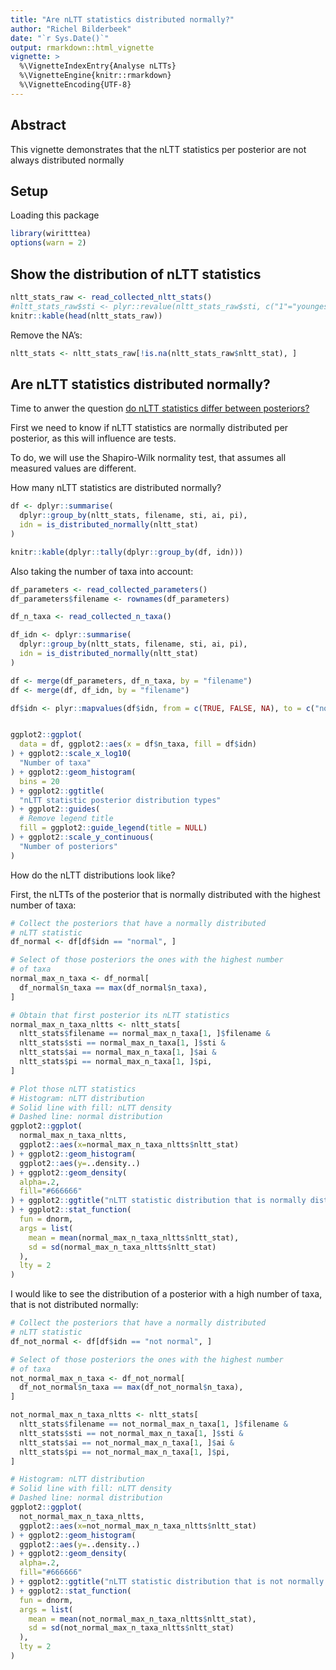 ```yaml
---
title: "Are nLTT statistics distributed normally?"
author: "Richel Bilderbeek"
date: "`r Sys.Date()`"
output: rmarkdown::html_vignette
vignette: >
  %\VignetteIndexEntry{Analyse nLTTs}
  %\VignetteEngine{knitr::rmarkdown}
  %\VignetteEncoding{UTF-8}
---
```


## Abstract

This vignette demonstrates that the nLTT statistics
per posterior are not always distributed normally

## Setup

Loading this package

```r
library(wiritttea)
options(warn = 2)
```

## Show the distribution of nLTT statistics

```r
nltt_stats_raw <- read_collected_nltt_stats()
#nltt_stats_raw$sti <- plyr::revalue(nltt_stats_raw$sti, c("1"="youngest", "2"="oldest"))
knitr::kable(head(nltt_stats_raw))
```

Remove the NA's:

```r
nltt_stats <- nltt_stats_raw[!is.na(nltt_stats_raw$nltt_stat), ]
```

## Are nLTT statistics distributed normally?

Time to anwer the question [do nLTT statistics differ between posteriors?](https://github.com/richelbilderbeek/wiritttea/issues/103)

First we need to know if nLTT statistics are normally 
distributed per posterior, as this will influence are tests.

To do, we will use the Shapiro-Wilk normality test, that
assumes all measured values are different.

How many nLTT statistics are distributed normally?

```r
df <- dplyr::summarise(
  dplyr::group_by(nltt_stats, filename, sti, ai, pi),
  idn = is_distributed_normally(nltt_stat)
)

knitr::kable(dplyr::tally(dplyr::group_by(df, idn)))
```

Also taking the number of taxa into account:

```r
df_parameters <- read_collected_parameters()
df_parameters$filename <- rownames(df_parameters)

df_n_taxa <- read_collected_n_taxa()

df_idn <- dplyr::summarise(
  dplyr::group_by(nltt_stats, filename, sti, ai, pi),
  idn = is_distributed_normally(nltt_stat)
)

df <- merge(df_parameters, df_n_taxa, by = "filename")
df <- merge(df, df_idn, by = "filename")

df$idn <- plyr::mapvalues(df$idn, from = c(TRUE, FALSE, NA), to = c("normal", "not normal", "singular value"))


ggplot2::ggplot(
  data = df, ggplot2::aes(x = df$n_taxa, fill = df$idn)
) + ggplot2::scale_x_log10(
  "Number of taxa"
) + ggplot2::geom_histogram(
  bins = 20
) + ggplot2::ggtitle(
  "nLTT statistic posterior distribution types"
) + ggplot2::guides(
  # Remove legend title
  fill = ggplot2::guide_legend(title = NULL) 
) + ggplot2::scale_y_continuous(
  "Number of posteriors"
)
```

How do the nLTT distributions look like?

First, the nLTTs of the posterior that is normally
distributed with the highest number of taxa:

```r
# Collect the posteriors that have a normally distributed
# nLTT statistic
df_normal <- df[df$idn == "normal", ]

# Select of those posteriors the ones with the highest number
# of taxa
normal_max_n_taxa <- df_normal[
  df_normal$n_taxa == max(df_normal$n_taxa), 
]

# Obtain that first posterior its nLTT statistics
normal_max_n_taxa_nltts <- nltt_stats[ 
  nltt_stats$filename == normal_max_n_taxa[1, ]$filename & 
  nltt_stats$sti == normal_max_n_taxa[1, ]$sti & 
  nltt_stats$ai == normal_max_n_taxa[1, ]$ai & 
  nltt_stats$pi == normal_max_n_taxa[1, ]$pi, 
]

# Plot those nLTT statistics
# Histogram: nLTT distribution
# Solid line with fill: nLTT density
# Dashed line: normal distribution
ggplot2::ggplot(
  normal_max_n_taxa_nltts, 
  ggplot2::aes(x=normal_max_n_taxa_nltts$nltt_stat)
) + ggplot2::geom_histogram(
  ggplot2::aes(y=..density..)
) + ggplot2::geom_density(
  alpha=.2, 
  fill="#666666"
) + ggplot2::ggtitle("nLTT statistic distribution that is normally distributed"
) + ggplot2::stat_function(
  fun = dnorm, 
  args = list(
    mean = mean(normal_max_n_taxa_nltts$nltt_stat), 
    sd = sd(normal_max_n_taxa_nltts$nltt_stat)
  ), 
  lty = 2
)
```

I would like to see the distribution of a posterior with
a high number of taxa, that is not distributed normally:

```r
# Collect the posteriors that have a normally distributed
# nLTT statistic
df_not_normal <- df[df$idn == "not normal", ]

# Select of those posteriors the ones with the highest number
# of taxa
not_normal_max_n_taxa <- df_not_normal[
  df_not_normal$n_taxa == max(df_not_normal$n_taxa), 
]

not_normal_max_n_taxa_nltts <- nltt_stats[ 
  nltt_stats$filename == not_normal_max_n_taxa[1, ]$filename & 
  nltt_stats$sti == not_normal_max_n_taxa[1, ]$sti & 
  nltt_stats$ai == not_normal_max_n_taxa[1, ]$ai & 
  nltt_stats$pi == not_normal_max_n_taxa[1, ]$pi, 
]

# Histogram: nLTT distribution
# Solid line with fill: nLTT density
# Dashed line: normal distribution
ggplot2::ggplot(
  not_normal_max_n_taxa_nltts, 
  ggplot2::aes(x=not_normal_max_n_taxa_nltts$nltt_stat)
) + ggplot2::geom_histogram(
  ggplot2::aes(y=..density..)
) + ggplot2::geom_density(
  alpha=.2, 
  fill="#666666"
) + ggplot2::ggtitle("nLTT statistic distribution that is not normally distributed"
) + ggplot2::stat_function(
  fun = dnorm, 
  args = list(
    mean = mean(not_normal_max_n_taxa_nltts$nltt_stat), 
    sd = sd(not_normal_max_n_taxa_nltts$nltt_stat)
  ), 
  lty = 2
)
```


